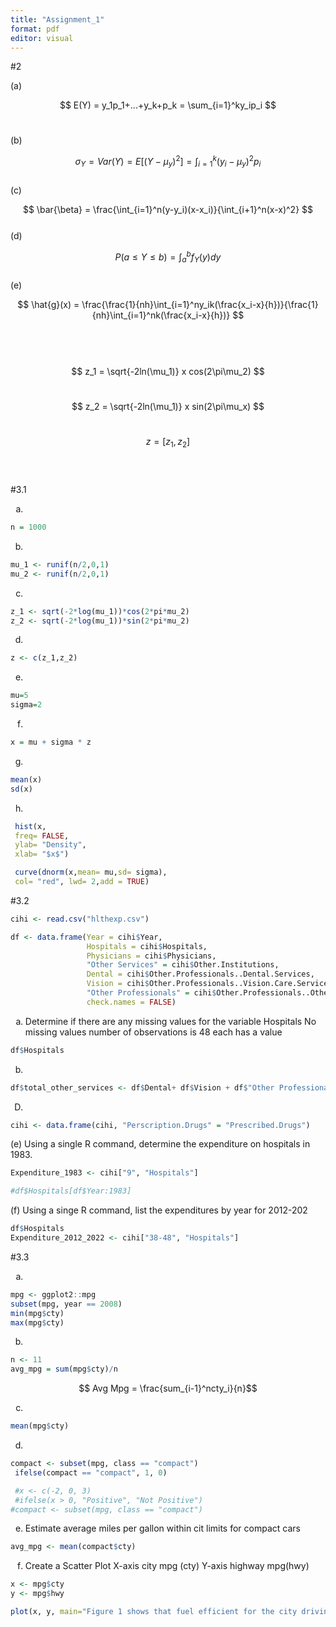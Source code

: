 ```yaml
---
title: "Assignment_1"
format: pdf
editor: visual
---
```


#2

\(a\)

$$
E(Y) = y_1p_1+...+y_k+p_k = \sum_{i=1}^ky_ip_i
$$\

\(b\)

$$
\sigma_Y = Var(Y) = E[(Y-\mu_y)^2]=\int_{i=1}^k(y_i-\mu_y)^2p_i
$$\
(c)

$$
\bar{\beta} = \frac{\int_{i=1}^n(y-y_i)(x-x_i)}{\int_{i+1}^n(x-x)^2}
$$\
(d)

$$
P(a\leq Y\leq b) = \int_a^bf_Y(y)dy
$$\
(e)

$$
\hat{g}(x) = \frac{\frac{1}{nh}\int_{i=1}^ny_ik(\frac{x_i-x}{h})}{\frac{1}{nh}\int_{i=1}^nk(\frac{x_i-x}{h})}
$$\
\
\

$$
z_1 = \sqrt{-2ln(\mu_1)} x cos(2\pi\mu_2)
$$\

$$
z_2 = \sqrt{-2ln(\mu_1)} x sin(2\pi\mu_x)
$$\

$$
z = [z_1,z_2]
$$\
\

#3.1

(a) 

```r
n = 1000
```

(b) 

```r
mu_1 <- runif(n/2,0,1) 
mu_2 <- runif(n/2,0,1)
```

(c) 

```r
z_1 <- sqrt(-2*log(mu_1))*cos(2*pi*mu_2)
z_2 <- sqrt(-2*log(mu_1))*sin(2*pi*mu_2)
```

(d) 

```r
z <- c(z_1,z_2)
```

(e) 

```r
mu=5
sigma=2
```

(f) 

```r
x = mu + sigma * z
```

(g) 

```r
mean(x)
sd(x)
```

(h) 

```r
 hist(x,
 freq= FALSE,
 ylab= "Density",
 xlab= "$x$")

 curve(dnorm(x,mean= mu,sd= sigma),
 col= "red", lwd= 2,add = TRUE)
```

#3.2

```r

cihi <- read.csv("hlthexp.csv")

df <- data.frame(Year = cihi$Year,
                 Hospitals = cihi$Hospitals,
                 Physicians = cihi$Physicians,
                 "Other Services" = cihi$Other.Institutions,
                 Dental = cihi$Other.Professionals..Dental.Services,
                 Vision = cihi$Other.Professionals..Vision.Care.Services,
                 "Other Professionals" = cihi$Other.Professionals..Other.Services,
                 check.names = FALSE)
```

(a) Determine if there are any missing values for the variable Hospitals No missing values number of observations is 48 each has a value

```r
df$Hospitals
```

(b) 

```r
df$total_other_services <- df$Dental+ df$Vision + df$"Other Professionals"
```

(D) 

```r
cihi <- data.frame(cihi, "Perscription.Drugs" = "Prescribed.Drugs")
```

\(e\) Using a single R command, determine the expenditure on hospitals in 1983.

```r
Expenditure_1983 <- cihi["9", "Hospitals"]

#df$Hospitals[df$Year:1983]

```

\(f\) Using a singe R command, list the expenditures by year for 2012-202

```r
df$Hospitals
Expenditure_2012_2022 <- cihi["38-48", "Hospitals"]


```

#3.3

(a) 

```r
mpg <- ggplot2::mpg
subset(mpg, year == 2008)
min(mpg$cty)
max(mpg$cty)
```

(b) 

```r
n <- 11
avg_mpg = sum(mpg$cty)/n
```

$$ Avg Mpg = \frac{sum_{i-1}^ncty_i}{n}$$

(c) 

```r
mean(mpg$cty)
```

(d) 

```r
compact <- subset(mpg, class == "compact")
 ifelse(compact == "compact", 1, 0)

 #x <- c(-2, 0, 3)
 #ifelse(x > 0, "Positive", "Not Positive")
#compact <- subset(mpg, class == "compact")  
```

(e) Estimate average miles per gallon within cit limits for compact cars

```r
avg_mpg <- mean(compact$cty)
```

(f) Create a Scatter Plot X-axis city mpg (cty) Y-axis highway mpg(hwy)

```r
x <- mpg$cty
y <- mpg$hwy

plot(x, y, main="Figure 1 shows that fuel efficient for the city driving versus high driving", xlab="City MPG", ylab="Highway MPG", sub="City Versus Highway Fuel Efficiency (MPG)")

```
